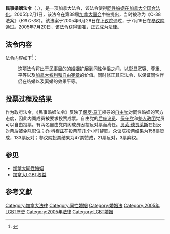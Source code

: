 {{NoteTA|zh-hans:民事婚姻;zh-hk:世俗婚姻;zh-mo:民事婚姻;zh-tw:民事婚姻;
}}{{legal}}
'''民事婚姻法令'''（{{lang-en|''Civil Marriage Act''}}，{{lang-fr|''Loi sur le mariage civil''}}），是一项加拿大法令，该法令使得[[同性婚姻|同性婚姻]][[加拿大同性婚姻|在加拿大全国]][[同性婚姻法制化|合法化]]。2005年2月1日，该法令在第38届[[加拿大國會|加拿大国会]]中被提出，当时被称为《C-38法案》（''Bill C-38''）。该法案于2005年6月28日在[[加拿大下议院|下议院]]通过，于7月19日在[[加拿大参议院|参议院]]通过。2005年7月20日，该法令获得[[御准|御准]]，正式成为法律。

== 法令内容 ==
法令内容如下<ref name=content>{{cite web|url=http://www.parl.gc.ca/38/1/parlbus/chambus/house/bills/government/C-38/C-38_1/C-38-2E.htm|title=BILL C-38: THE CIVIL MARRIAGE ACT|publisher=Parliament of Canada|accessdate=March 28, 2013}}</ref>：
:这项法令将[[民事婚姻|出于民事目的的婚姻]]扩展到同性伴侣之间，以彰显宽容、尊重、平等以及[[加拿大权利和自由宪章|加拿大权利和自由宪章]]的价值。同时修正其它法令，以保证同性伴侣在结婚以及离婚的效果平等。

==投票过程及结果==
作为政府法令，《民事婚姻法令》反映了[[保罗·马丁|保罗·马丁]]领导的[[加拿大自由党|自由党]]对同性婚姻的官方态度，因此内阁成员被要求投赞成票。自由党的[[后座议员|后座议员]]、[[加拿大保守党|保守党]]和[[魁人政团|魁人政团]]党员可以自由投票。有两名自由党内阁成员因投反对票而离任。[[贝芙·德贾莱斯|贝芙·德贾莱斯]]在投反对票后被免除职位；[[乔·科穆兹|乔·科穆兹]]在投票前几个小时辞职。众议院投票结果为158票赞成，133票反对；参议院投票结果为47票赞成，21票反对，3票弃权。

==参见==
*[[加拿大同性婚姻|加拿大同性婚姻]]
*[[加拿大LGBT权益|加拿大LGBT权益]]
==参考文獻==
<references/>

[[Category:加拿大法律|Category:加拿大法律]]
[[Category:同性婚姻|Category:同性婚姻]]
[[Category:婚姻法|Category:婚姻法]]
[[Category:2005年LGBT歷史|Category:2005年LGBT歷史]]
[[Category:2005年法律|Category:2005年法律]]
[[Category:LGBT婚姻|Category:LGBT婚姻]]